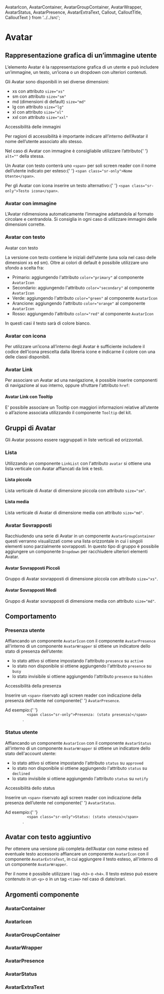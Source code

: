  AvatarIcon,
  AvatarContainer,
  AvatarGroupContainer,
  AvatarWrapper,
  AvatarStatus,
  AvatarPresence,
  AvatarExtraText,
  Callout,
  CalloutTitle,
  CalloutText
} from '../../src';

<Meta title='Documentazione/Componenti/Avatar' />

# Avatar

## Rappresentazione grafica di un’immagine utente

L’elemento Avatar è la rappresentazione grafica di un utente e può includere un’immagine, un testo, un’icona o un dropdown con ulteriori contenuti.

Gli Avatar sono disponibili in sei diverse dimensioni:

- xs con attributo `size="xs"`
- sm con attributo `size="sm"`
- md (dimensioni di default) `size="md"`
- lg con attributo `size="lg"`
- xl con attributo `size="xl"`
- xxl con attributo `size="xxl"`

<div className='docs'>
  <Callout color='success'>
    <CalloutTitle>Accessibilità delle immagini</CalloutTitle>
    <CalloutText>
      <p>
        Per ragioni di accessibilità è importante indicare all’interno
        dell’Avatar il nome dell’utente associato allo stesso.
      </p>
      <p>
        Nel caso di Avatar con immagine è consigliabile utilizzare l’attributo{' '}
        <Code>alt=""</Code> della stessa.
      </p>
      <p>
        Un Avatar con testo conterrà uno <Code>&lt;span&gt;</Code> per soli
        screen reader con il nome dell’utente indicato per esteso:{' '}
        <Code>&lt;span class="sr-only"&gt;Nome Utente&lt;/span&gt;</Code>.
      </p>
      <p>
        Per gli Avatar con icona inserire un testo alternativo:{' '}
        <Code>&lt;span class="sr-only"&gt;Testo icona&lt;/span&gt;</Code>.
      </p>
    </CalloutText>
  </Callout>
</div>

### Avatar con immagine

L’Avatar ridimensiona automaticamente l’immagine adattandola al formato circolare e centrandola. Si consiglia in ogni caso di utilizzare immagini delle dimensioni corrette.

<Canvas>
  <Story id='componenti-avatar--avatar-with-image' />
</Canvas>

### Avatar con testo

Avatar con testo

La versione con testo contiene le iniziali dell’utente (una sola nel caso delle dimensioni xs ed sm). Oltre ai colori di default è possibile utilizzare uno sfondo a scelta fra:

- Primario: aggiungendo l'attributo `color="primary"` al componente `AvatarIcon`
- Secondario: aggiungendo l'attributo `color="secondary"` al componente `AvatarIcon`
- Verde: aggiungendo l'attributo `color="green"` al componente `AvatarIcon`
- Arancione: aggiungendo l'attributo `color="orange"` al componente `AvatarIcon`
- Rosso: aggiungendo l'attributo `color="red"` al componente `AvatarIcon`

In questi casi il testo sarà di colore bianco.

<Canvas>
  <Story id='componenti-avatar--avatar-with-text' />
</Canvas>

### Avatar con icona

Per utilizzare un’icona all’interno degli Avatar è sufficiente includere il codice dell’icona prescelta dalla <LinkTo kind="documentazione-utilities-icone--page#lista-delle-icone-disponibili">libreria icone</LinkTo> e indicarne il colore con una delle classi disponibili.

<Canvas>
  <Story id='componenti-avatar--avatar-with-icon' />
</Canvas>

### Avatar Link

Per associare un Avatar ad una navigazione, è possible inserire componenti di navigazione al suo interno, oppure sfruttare l'attributo `href`:

<Canvas>
  <Story id='componenti-avatar--avatar-link' />
</Canvas>

#### Avatar Link con Tooltip

E’ possibile associare un Tooltip con maggiori informazioni relative all’utente o all’azione associata utilizzando il componente `Tooltip` del kit.

<Canvas>
  <Story id='componenti-avatar--avatar-link-with-tooltip' />
</Canvas>

## Gruppi di Avatar

Gli Avatar possono essere raggruppati in liste verticali ed orizzontali.

### Lista

Utilizzando un componente `LinkList` con l'attributo `avatar` si ottiene una lista verticale con Avatar affiancati da link e testi.

#### Lista piccola

Lista verticale di Avatar di dimensione piccola con attributo `size="sm"`.

<Canvas>
  <Story id='componenti-avatar-avatar-groups-list--avatar-small-list' />
</Canvas>

#### Lista media

Lista verticale di Avatar di dimensione media con attributo `size="md"`.

<Canvas>
  <Story id='componenti-avatar-avatar-groups-list--avatar-media-list' />
</Canvas>

### Avatar Sovrapposti

Racchiudendo una serie di Avatar in un componente `AvatarGroupContainer` questi verranno visualizzati come una lista orizzontale in cui i singoli elementi sono parzialmente sovrapposti. In questo tipo di gruppo è possibile aggiungere un componente `Dropdown` per racchiudere ulteriori elementi Avatar.

#### Avatar Sovrapposti Piccoli

Gruppo di Avatar sovrapposti di dimensione piccola con attributo `size="xs"`.

<Canvas>
  <Story id='componenti-avatar-avatar-groups-overlapping--small-overlapping-avatars' />
</Canvas>

#### Avatar Sovrapposti Medi

Gruppo di Avatar sovrapposti di dimensione media con attributo `size="md"`.

<Canvas>
  <Story id='componenti-avatar-avatar-groups-overlapping--medium-overlaid-avatars' />
</Canvas>

## Comportamento

### Presenza utente

Affiancando un componente `AvatarIcon` con il componente `AvatarPresence` all'interno di un componente `AvatarWrapper` si ottiene un indicatore dello stato di presenza dell’utente:

- lo stato attivo si ottiene impostando l'attributo `presence` su `active`
- lo stato non disponibile si ottiene aggiungendo l'attributo `presence` su `busy`
- lo stato invisibile si ottiene aggiungendo l'attributo `presence` su `hidden`

<div className='docs'>
  <Callout color='success'>
    <CalloutTitle>Accessibilità della presenza</CalloutTitle>
    <CalloutText>
      <p>
        Inserire un <Code>&lt;span&gt;</Code> riservato agli screen reader con
        indicazione della presenza dell’utente nel componente{' '}
        <Code>AvatarPresence</Code>.
      </p>
      <p>
        Ad esempio:{' '}
        <Code>
          &lt;span class="sr-only"&gt;Presenza: (stato presenza)&lt;/span&gt;
        </Code>
        .
      </p>
    </CalloutText>
  </Callout>
</div>

<Canvas>
  <Story id='componenti-avatar-behavior--user-presence' />
</Canvas>

### Status utente

Affiancando un componente `AvatarIcon` con il componente `AvatarStatus` all'interno di un componente `AvatarWrapper` si ottiene un indicatore dello stato dell'account utente:

- lo stato attivo si ottiene impostando l'attributo `status` su `approved`
- lo stato non disponibile si ottiene aggiungendo l'attributo `status` su `declined`
- lo stato invisibile si ottiene aggiungendo l'attributo `status` su `notify`

<div className='docs'>
  <Callout color='success'>
    <CalloutTitle>Accessibilità dello status</CalloutTitle>
    <CalloutText>
      <p>
        Inserire un <Code>&lt;span&gt;</Code> riservato agli screen reader con
        indicazione della presenza dell’utente nel componente{' '}
        <Code>AvatarStatus</Code>.
      </p>
      <p>
        Ad esempio:{' '}
        <Code>
          &lt;span class="sr-only"&gt;Status: (stato utenza)&lt;/span&gt;
        </Code>
        .
      </p>
    </CalloutText>
  </Callout>
</div>

<Canvas>
  <Story id='componenti-avatar-behavior--user-status' />
</Canvas>

## Avatar con testo aggiuntivo

Per ottenere una versione più completa dell’Avatar con nome esteso ed eventuale testo accessorio affiancare un componente `AvatarIcon` con il componente `AvatarExtraText`, in cui aggiungere il testo esteso, all'interno di un componente `AvatarWrapper`.

Per il nome è possibile utilizzare i tag `<h3>` o `<h4>`. Il testo esteso può essere contenuto in un `<p>` o in un tag `<time>` nel caso di date/orari.

<Canvas>
  <Story id='componenti-avatar--avatar-with-additional-text' />
</Canvas>

## Argomenti componente

### AvatarContainer

<ArgsTable of={AvatarContainer} />

### AvatarIcon

<ArgsTable of={AvatarIcon} />

### AvatarGroupContainer

<ArgsTable of={AvatarGroupContainer} />

### AvatarWrapper

<ArgsTable of={AvatarWrapper} />

### AvatarPresence

<ArgsTable of={AvatarPresence} />

### AvatarStatus

<ArgsTable of={AvatarStatus} />

### AvatarExtraText

<ArgsTable of={AvatarExtraText} />
